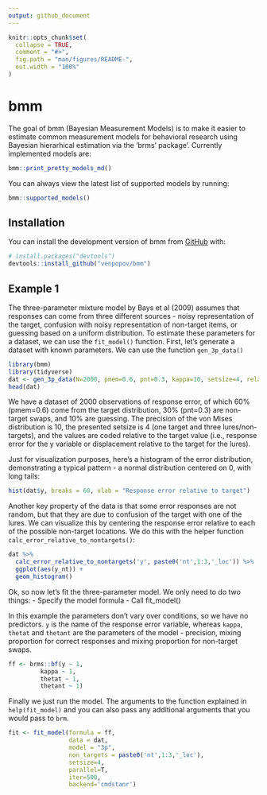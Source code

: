 ```yaml
---
output: github_document
---
```

<!-- README.md is generated from README.Rmd. Please edit that file -->
```r
knitr::opts_chunk$set(
  collapse = TRUE,
  comment = "#>",
  fig.path = "man/figures/README-",
  out.width = "100%"
)
```
# bmm <!-- badges: start --> <!-- badges: end --> 

The goal of bmm (Bayesian Measurement Models) is to make it easier to estimate 
common measurement models for behavioral research using Bayesian hierarhical 
estimation via the 'brms' package'. Currently implemented models are:

```r
bmm::print_pretty_models_md()
```

You can always view the latest list of supported models by running:

```r
bmm::supported_models()
```

## Installation 

You can install the development version of bmm from [GitHub](https://github.com/) with:

``` r
# install.packages("devtools")
devtools::install_github("venpopov/bmm")
```

## Example 1

The three-parameter mixture model by Bays et al (2009) assumes that
responses can come from three different sources - noisy representation of the
target, confusion with noisy representation of non-target items, or guessing
based on a uniform distribution. To estimate these parameters for a dataset, we
can use the `fit_model()` function. First, let's generate a dataset with known
parameters. We can use the function `gen_3p_data()`

```r
library(bmm)
library(tidyverse)
dat <- gen_3p_data(N=2000, pmem=0.6, pnt=0.3, kappa=10, setsize=4, relative_resp=T)
head(dat)
```

We have a dataset of 2000 observations of response error, of which 60%
(pmem=0.6) come from the target distribution, 30% (pnt=0.3) are non-target
swaps, and 10% are guessing. The precision of the von Mises distribution is 10,
the presented setsize is 4 (one target and three lures/non-targets), and the
values are coded relative to the target value (i.e., response error for the y
variable or displacement relative to the target for the lures).

Just for visualization purposes, here's a histogram of the error distribution,
demonstrating a typical pattern - a normal distribution centered on 0, with long
tails:

```r
hist(dat$y, breaks = 60, xlab = "Response error relative to target")
```
Another key property of the data is that some error responses are not random,
but that they are due to confusion of the target with one of the lures. We can
visualize this by centering the response error relative to each of the possible
non-target locations. We do this with the helper function
`calc_error_relative_to_nontargets()`:

```r
dat %>% 
  calc_error_relative_to_nontargets('y', paste0('nt',1:3,'_loc')) %>% 
  ggplot(aes(y_nt)) +
  geom_histogram()
```

Ok, so now let's fit the three-parameter model. We only need to do two things:
- Specify the model formula
- Call fit_model()

In this example the parameters don't vary over conditions, so we have no
predictors. `y` is the name of the response error variable, whereas `kappa`,
`thetat` and `thetant` are the parameters of the model - precision, mixing
proportion for correct responses and mixing proportion for non-target swaps.

```r
ff <- brms::bf(y ~ 1,
         kappa ~ 1,
         thetat ~ 1,
         thetant ~ 1)
```

Finally we just run the model. The arguments to the function explained in
`help(fit_model)` and you can also pass any additional arguments that you would
pass to `brm`.

``` r
fit <- fit_model(formula = ff,
                 data = dat,
                 model = "3p",
                 non_targets = paste0('nt',1:3,'_loc'),
                 setsize=4,
                 parallel=T,
                 iter=500,
                 backend='cmdstanr')
```

